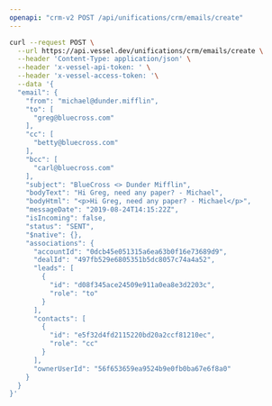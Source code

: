 ```yaml
---
openapi: "crm-v2 POST /api/unifications/crm/emails/create"
---
```


<RequestExample>

```bash Request
curl --request POST \
  --url https://api.vessel.dev/unifications/crm/emails/create \
  --header 'Content-Type: application/json' \
  --header 'x-vessel-api-token: ' \
  --header 'x-vessel-access-token: '\
  --data '{
  "email": {
    "from": "michael@dunder.mifflin",
    "to": [
      "greg@bluecross.com"
    ],
    "cc": [
      "betty@bluecross.com"
    ],
    "bcc": [
      "carl@bluecross.com"
    ],
    "subject": "BlueCross <> Dunder Mifflin",
    "bodyText": "Hi Greg, need any paper? - Michael",
    "bodyHtml": "<p>Hi Greg, need any paper? - Michael</p>",
    "messageDate": "2019-08-24T14:15:22Z",
    "isIncoming": false,
    "status": "SENT",
    "$native": {},
    "associations": {
      "accountId": "0dcb45e051315a6ea63b0f16e73689d9",
      "dealId": "497fb529e6805351b5dc8057c74a4a52",
      "leads": [
        {
          "id": "d08f345ace24509e911a0ea8e3d2203c",
          "role": "to"
        }
      ],
      "contacts": [
        {
          "id": "e5f32d4fd2115220bd20a2ccf81210ec",
          "role": "cc"
        }
      ],
      "ownerUserId": "56f653659ea9524b9e0fb0ba67e6f8a0"
    }
  }
}'
```

</RequestExample>


